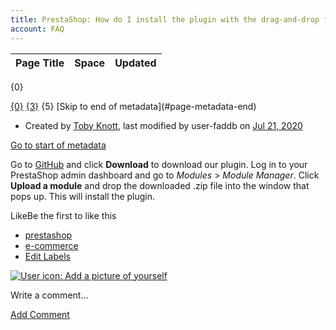 ```yaml
---
title: PrestaShop: How do I install the plugin with the drag-and-drop feature?
account: FAQ 
---
```


<table class="aui"> <thead> <tr class="header"> <th class="search-result-title">Page Title</th> <th class="search-result-space">Space</th> <th class="search-result-date">Updated</th> </tr> </thead> </table> <p class="search-result-count">{0}</p> <tr class="search-result"> <td class="search-result-title"><a href="{1}" class="content-type-{2}"><span>{0}</span></a></td> <td class="search-result-space"><a class="space" href="/display/{4}/" title="{3}">{3}</a></td> <td class="search-result-date"><span class="date" title="{6}">{5}</span></td> </tr> [Skip to end of metadata](#page-metadata-end)

*   Created by [Toby Knott](    /display/~toby.knott
    ), last modified by user-faddb on [Jul 21, 2020](/pages/diffpagesbyversion.action?pageId=8487234&selectedPageVersions=3&selectedPageVersions=4 "Show changes")

[Go to start of metadata](#page-metadata-start)

Go to [GitHub](https://github.com/checkout/checkout-prestashop1.7-plugin/blob/drag-drop/checkoutcom.zip) and click **Download** to download our plugin. Log in to your PrestaShop admin dashboard and go to _Modules_ > _Module Manager_. Click **Upload a module** and drop the downloaded .zip file into the window that pops up. This will install the plugin.

LikeBe the first to like this

*   [prestashop](/label/FAQ/prestashop)
*   [e-commerce](/label/FAQ/e-commerce)
*   [Edit Labels](# "Edit Labels (Type 'l')")

[![User icon: Add a picture of yourself](/s/en_GB/7901/abf7b35644d5a5d1d7e4b0969a83e8eb2b569fb5/_/images/icons/profilepics/add_profile_pic.svg)](/users/profile/editmyprofilepicture.action)

Write a comment…

[Add Comment](/pages/viewpage.action?pageId=8487234&showComments=true&showCommentArea=true#addcomment)
